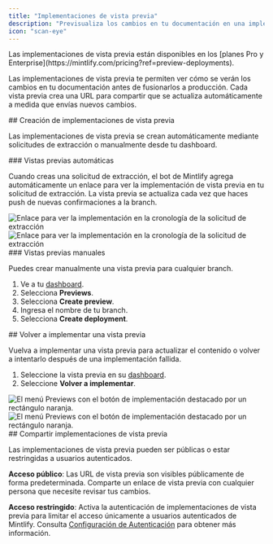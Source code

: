 ```yaml
---
title: "Implementaciones de vista previa"
description: "Previsualiza los cambios en tu documentación en una implementación activa"
icon: "scan-eye"
---
```


<Info>
  Las implementaciones de vista previa están disponibles en los [planes Pro y Enterprise](https://mintlify.com/pricing?ref=preview-deployments).
</Info>

Las implementaciones de vista previa te permiten ver cómo se verán los cambios en tu documentación antes de fusionarlos a producción. Cada vista previa crea una URL para compartir que se actualiza automáticamente a medida que envías nuevos cambios.

<div id="creating-preview-deployments">
  ## Creación de implementaciones de vista previa
</div>

Las implementaciones de vista previa se crean automáticamente mediante solicitudes de extracción o manualmente desde tu dashboard.

<div id="automatic-previews">
  ### Vistas previas automáticas
</div>

Cuando creas una solicitud de extracción, el bot de Mintlify agrega automáticamente un enlace para ver la implementación de vista previa en tu solicitud de extracción. La vista previa se actualiza cada vez que haces push de nuevas confirmaciones a la branch.

<Frame>
  <img src="/images/previews/preview-deployment-light.png" alt="Enlace para ver la implementación en la cronología de la solicitud de extracción" className="block dark:hidden" />

  <img src="/images/previews/preview-deployment-dark.png" alt="Enlace para ver la implementación en la cronología de la solicitud de extracción" className="hidden dark:block" />
</Frame>

<div id="manual-previews">
  ### Vistas previas manuales
</div>

Puedes crear manualmente una vista previa para cualquier branch.

1. Ve a tu [dashboard](https://dashboard.mintlify.com/).
2. Selecciona **Previews**.
3. Selecciona **Create preview**.
4. Ingresa el nombre de tu branch.
5. Selecciona **Create deployment**.

<div id="redeploying-a-preview">
  ## Volver a implementar una vista previa
</div>

Vuelva a implementar una vista previa para actualizar el contenido o volver a intentarlo después de una implementación fallida.

1. Seleccione la vista previa en su [dashboard](https://dashboard.mintlify.com/).
2. Seleccione **Volver a implementar**.

<Frame>
  <img src="/images/previews/redeploy-preview-light.png" alt="El menú Previews con el botón de implementación destacado por un rectángulo naranja." className="block dark:hidden" />

  <img src="/images/previews/redeploy-preview-dark.png" alt="El menú Previews con el botón de implementación destacado por un rectángulo naranja." className="hidden dark:block" />
</Frame>

<div id="sharing-preview-deployments">
  ## Compartir implementaciones de vista previa
</div>

Las implementaciones de vista previa pueden ser públicas o estar restringidas a usuarios autenticados.

**Acceso público**: Las URL de vista previa son visibles públicamente de forma predeterminada. Comparte un enlace de vista previa con cualquier persona que necesite revisar tus cambios.

**Acceso restringido**: Activa la autenticación de implementaciones de vista previa para limitar el acceso únicamente a usuarios autenticados de Mintlify. Consulta [Configuración de Autenticación](/es/authentication-personalization/authentication-setup) para obtener más información.
